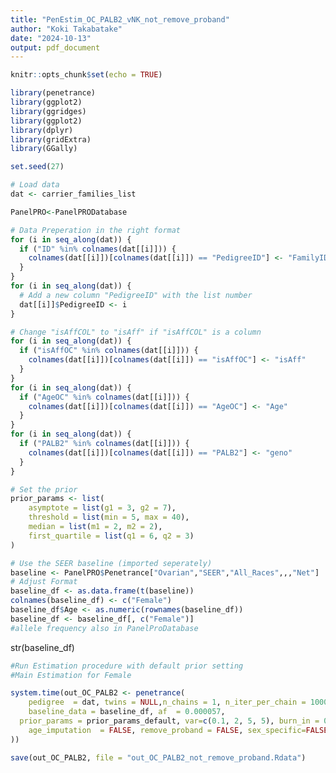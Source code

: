 ```yaml
---
title: "PenEstim_OC_PALB2_vNK_not_remove_proband"
author: "Koki Takabatake"
date: "2024-10-13"
output: pdf_document
---
```




```r
knitr::opts_chunk$set(echo = TRUE)
```



```r
library(penetrance)
library(ggplot2)
library(ggridges)
library(ggplot2)
library(dplyr)
library(gridExtra)
library(GGally)

set.seed(27)
```



```r
# Load data
dat <- carrier_families_list

PanelPRO<-PanelPRODatabase
```





```r
# Data Preperation in the right format
for (i in seq_along(dat)) {
  if ("ID" %in% colnames(dat[[i]])) {
    colnames(dat[[i]])[colnames(dat[[i]]) == "PedigreeID"] <- "FamilyID"
  }
}
for (i in seq_along(dat)) {
  # Add a new column "PedigreeID" with the list number
  dat[[i]]$PedigreeID <- i
}

# Change "isAffCOL" to "isAff" if "isAffCOL" is a column
for (i in seq_along(dat)) {
  if ("isAffOC" %in% colnames(dat[[i]])) {
    colnames(dat[[i]])[colnames(dat[[i]]) == "isAffOC"] <- "isAff"
  }
}
for (i in seq_along(dat)) {
  if ("AgeOC" %in% colnames(dat[[i]])) {
    colnames(dat[[i]])[colnames(dat[[i]]) == "AgeOC"] <- "Age"
  }
}
for (i in seq_along(dat)) {
  if ("PALB2" %in% colnames(dat[[i]])) {
    colnames(dat[[i]])[colnames(dat[[i]]) == "PALB2"] <- "geno"
  }
}

# Set the prior
prior_params <- list(
    asymptote = list(g1 = 3, g2 = 7),
    threshold = list(min = 5, max = 40),
    median = list(m1 = 2, m2 = 2),
    first_quartile = list(q1 = 6, q2 = 3)
)

# Use the SEER baseline (imported seperately)
baseline <- PanelPRO$Penetrance["Ovarian","SEER","All_Races",,,"Net"]
# Adjust Format
baseline_df <- as.data.frame(t(baseline))
colnames(baseline_df) <- c("Female")
baseline_df$Age <- as.numeric(rownames(baseline_df))
baseline_df <- baseline_df[, c("Female")]
#allele frequency also in PanelProDatabase
```

str(baseline_df)


```r
#Run Estimation procedure with default prior setting 
#Main Estimation for Female

system.time(out_OC_PALB2 <- penetrance(
    pedigree  = dat, twins = NULL,n_chains = 1, n_iter_per_chain = 10000, ncores = 6, 
    baseline_data = baseline_df, af  = 0.000057, 
  prior_params = prior_params_default, var=c(0.1, 2, 5, 5), burn_in = 0.1, median_max = TRUE,
    age_imputation  = FALSE, remove_proband = FALSE, sex_specific=FALSE
))

save(out_OC_PALB2, file = "out_OC_PALB2_not_remove_proband.Rdata")
```

